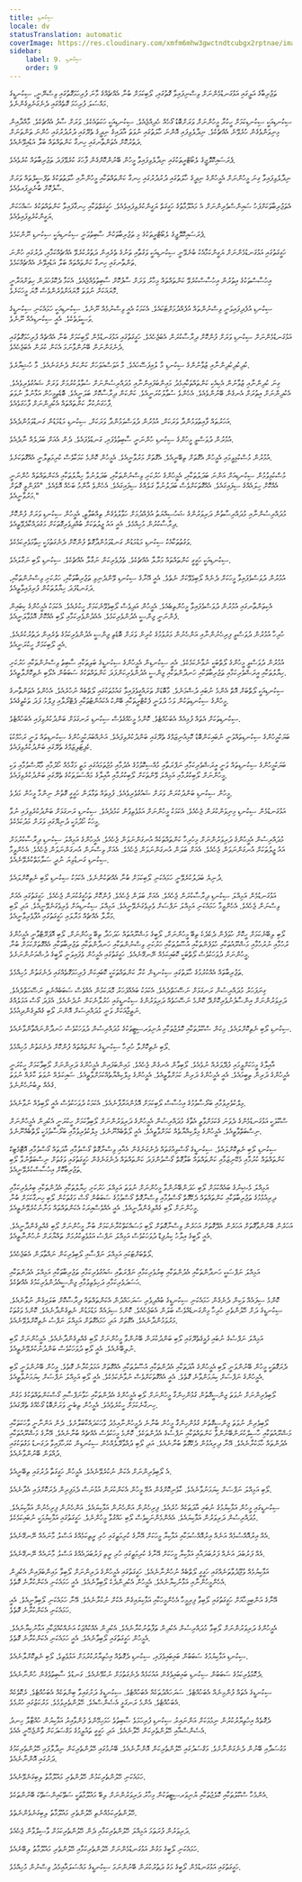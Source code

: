```yaml
---
title: ސިކުނޑި
locale: dv
statusTranslation: automatic
coverImage: https://res.cloudinary.com/xmfm6mhw3gwctndtcubgx2rptnae/image/upload/v1740337243/small_cover_educacion_fundamental_a051170f1c.webp
sidebar:
    label: 9. ސިކުނޑި
    order: 9
---
```

ތަޖުރިބާގެ އަލީގައި އަޅުގަނޑުމެންނަށް ވިސްނިފައިވާ ގޮތުގައި، ލޯބިކަމަށް ބުނާ އެއްޗެއްގެ މާނަ ފުރިހަމަގޮތުގައި ވިސްނޭނީ، ސިކުނޑީގެ މައްސަލަ ފުރިހަމަ ގޮތެއްގައި ދެނެގަނެވިގެންނެވެ.

ސިކުނޑިއަކީ ސިކުނޑިކަމަށް ހީކުރާ މީހުންނަށް ވަރަށްބޮޑު ގޯހެއް ހެދިއްޖެއެވެ. ސިކުނޑިއަކީ ހަކަތައެކެވެ. ވަރަށް ސާފު އެއްޗެކެވެ. މާއްދާއިން މިނިވަންވެގެން ހުރެވޭނެ އެއްޗެކެވެ. ނިދާލެވިފައި އޮންނަ ހާލަތުގައި ނުވަތަ އާދައިގެ ނިދީގެ ތެރޭގައި ދުރުދުރުގައި ހުންނަ ތަންތަނަށް ދަތުރުކޮށް އެތަންތާނގައި ހިނގާ ކަންތައްތައް ބަލާ އަޑުއިވޭނެއެވެ.

ޕެރަސައިކޮލޮޖީގެ ލެބޯޓްރީތަކުގައި ނިދާލެވިފައިވާ މީހުން ބޭނުންކޮށްގެން ފާހަގަ ކުރެވޭފަދަ ތަޖުރިބާތައް ކުރެވެއެވެ.

ނިދާލެވިފައިވާ ގިނަ މީހުންނަށް އެމީހުންގެ ނިދީގެ ހާލަތުގައި ދުރުދުރުގައި ހިނގާ ކަންތައްތަކާއި މީހުންނާއި ހާލަތުތަކުގެ ތަފްސީލްތައް ވަރަށް ސާފުކޮށް ބުނެދީފައވެއެވެ.

އެތަޖުރިބާތަކަށްފަހު ސައިންސްވެރިންނަށް އެ މައުލޫމާތުގެ ހަގީގަތް ޔަގީންކުރެވިފައިވެއެވެ. ހަގީގަތްތަކާއި ހިނގާފައިވާ ކަންތައްތަކުގެ ސައްހަކަން ޔަގީންކުރެވިފައިވެއެވެ.

ޕެރަސައިކޮލޮޖީގެ ލެބޯޓްރީތަކުގެ މި ތަޖުރިބާތަކުން ސާބިތުވަނީ ސިކުނޑިއަކީ ސިކުނޑި ނޫންކަމެވެ.

ހަގީގަތުގައި އަޅުގަނޑުމެންނަށް ޔަގީންކަމާއެކު ބުނެވޭނީ ސިކުނޑިއަކީ ވަގުތާއި ތަނުގެ ތެރެއިން ދަތުރުކުރެވޭ އެއްޗެއްކަމާއި، ދުރުގައި ހުންނަ ތަންތާނގައި ހިނގާ ކަންތައްތައް ބަލާ އަޑުއިވޭނެ އެއްޗެއްކަމެވެ.

އިހުސާސްތަކުގެ އިތުރުން އިހުސާސްކުރެވޭ ކަންތައްތައް މިހާރު ވަރަށް ސާފުކޮށް ސާބިތުވެއްޖެއެވެ. އެކަމާ ދެކޮޅުހަދަން ހިތަށްއަރާނީ މޮޔައަކަށް ނުވަތަ މޮޔައަށްވުރެންވެސް މޮޔަ މީހަކަށެވެ.

ސިކުނޑި އުފެދިފައިވަނީ ވިސްނުންތައް އުފެއްދުމަށްޓަކައެވެ. އެކަމަކު އެއީ ވިސްނުމެއް ނޫނެވެ. ސިކުނޑިއަކީ ހަމައެކަނި ސިކުނޑީގެ ވަސީލަތެކެވެ. އެއީ ސިކުނޑިއެއް ނޫނެވެ.

އަޅުގަނޑުމެންނަށް ސިކުނޑި ވަރަށް ފުންކޮށް ދިރާސާކުރަން އެބަޖެހެއެވެ. ހަގީގަތުގައި އަޅުގަނޑުމެން ލޯބިކަމަށް ބުނާ އެއްޗެއް ފުރިހަމަގޮތުގައި ދެނެގަންނަން ބޭނުންވާނަމަ އެކަން ކުރަން އެބަޖެހެއެވެ.

ކުދިކުދިކުދިންނާއި ޒުވާނުންގެ ސިކުނޑި މާ ލުއިފަސޭހައެވެ. މާ އަވަސްއަވަހަށް ކަންކަން ދެނެގަނެއެވެ. މާ ހުޝިޔާރެވެ.

ގިނަ ކުދިންނާއި ޒުވާނުން އެކިއެކި ކަންތައްތަކާއިމެދު މައިންބަފައިންނާއި މުދައްރިސުންނަށް ސުވާލުކުރުމަށް ވަރަށް ޝައުގުވެރިވެއެވެ. އެކުދިންނަށް އިތުރަށް އެނގެން ބޭނުންވެއެވެ. އެހެންވެ ސުވާލުކުރަނީއެވެ. ކަންކަން ދިރާސާކޮށް ބަލަނީއެވެ. ބޮޑެތިމީހުން އަޅާނުލާ ނުވަތަ ފާހަގަނުކުރާ ކަންތައްތައް އެކުދިންނަށް ފާހަގަވެއެވެ.

އަހަރުތައް ފާއިތުވަމުންދާ ވަރަކަށް، އުމުރުން ދުވަސްވަމުންދާ ވަރަކަށް، ސިކުނޑި މަޑުމަޑުން ގަނޑުވަމުންދެއެވެ.

އުމުރުން ދުވަސްވީ މީހުންގެ ސިކުނޑި ހުންނަނީ ސާބިތުވެފައި، ގަނޑުވެފައެވެ. ދެން އެއަށް ބަދަލެއް ނާދެއެވެ.

އުމުރުން މުސްކުޅިވީމައި އެމީހުން އެގޮތަށް ތިބޭނީއެވެ. އެގޮތަށް މަރުވާނީއެވެ. އެމީހުން ކޮންމެ ކަމަކާވެސް ކުރިމަތިލާނީ އެއްގޮތަކަށެވެ.

މުސްކުޅިވުމުން ސިކުނޑިއަށް އަންނަ ބަދަލުތަކާއި، އެމީހުންގެ ހަރުކަށި ވިސްނުންތަކާއި، ބަދަލުނުވާ ހިޔާލުތަކާއި އެކަންތައްތައް ހުންނަނީ އެއްކޮށް ހިލައެއްގެ ސިފައިގައެވެ. އެއްގޮތަކަށްވެސް ބަދަލުނުވާ ގަލެއްގެ ސިފައިގައެވެ. އެހެންވެ އާންމު ބަހެއް އޮވެއެވެ. "އުފަންވީ ގޮތަށް މަރުވާނީއެވެ."

މުދައްރިސުންނާއި މުދައްރިސާތުން ދަރިވަރުންގެ ޝަހުސިއްޔަތު އުފެއްދުމަށް ހަވާލުވެގެން ތިއްބަވާތީ، އެމީހުން ސިކުނޑި ވަރަށް ފުންކޮށް ދިރާސާކުރުން މުހިއްމެވެ. އެއީ އައު ޖީލުތަކަށް ބުއްދިވެރިގޮތަކަށް މަގުދައްކާދެވޭތީއެވެ.

ވަގުތުތަކާއެކު ސިކުނޑި މަޑުމަޑުން ގަނޑުވަމުންދާގޮތް ފުންކޮށް ދެނެގަތުމަކީ ހިތާމަވެރިކަމެކެވެ.

ސިކުނޑިއަކީ ހަގީގީ ކަންތައްތައް މަރާލާ އެއްޗެކެވެ. ތެދުވެރިކަން ނަގާލާ އެއްޗެކެވެ. ސިކުނޑި ލޯބި ނަގާލައެވެ.

އުމުރުން ދުވަސްވެފައިވާ މީހަކަށް ދެނެއް ލޯބިވެވޭކަށް ނެތެވެ. އެއީ އޭނާގެ ސިކުނޑި ވޭންދެނިވި ތަޖުރިބާތަކާއި، ހަރުކަށި ވިސްނުންތަކާއި، ދަގަނޑުފަދަ ހިޔާލުތަކުން ފުރިފައިވާތީއެވެ.

އެކިތަންތާނގައި އުމުރުން ދުވަސްވެފައިވާ މީހުންތިބެއެވެ. އެމީހުން އަދިވެސް ލޯބިވެވޭނެކަމަށް ހީކުރެއެވެ. އެކަމަކު އެމީހުންގެ ކިބައިން ފެންނަނީ ޖިންސީ އެދުންވެރިކަމެވެ. އެއެދުންވެރިކަމާއި ލޯބި އެއްކޮށް އޮޅުވާލަނީއެވެ.

ހުރިހާ އުމުރުން ދުވަސްވީ ފިރިހެނުންނާއި އަންހެނުން މަރުވުމުގެ ކުރިން ވަރަށް ބޮޑެތި ޖިންސީ އެދުންވެރިކަމުގެ ތެރެއިން ދަތުރުކުރެއެވެ. އެއީ ލޯބިކަމަށް ހީކުރަނީއެވެ.

އުމުރުން ދުވަސްވީ މީހުންގެ ލޯތްބަކީ ނުވާނެކަމެކެވެ. އެއީ ސިކުނޑިން އެމީހުންގެ ސިކުނޑީގެ ބަލިތަކާއި ސާބިތު ވިސްނުންތަކާއި ހަރުކަށި ހިޔާލުތަކާއި އީރަޝްވެރިކަމާއި ތަޖުރިބާތަކާއި ހަނދާންތަކާއި ޖިންސީ އެދުންވެރިކަންފަދަ ކަންތައްތަކުގެ ސަބަބުން އެލޯބި ނެތިކޮށްލާތީއެވެ.

ސިކުނޑިއަކީ ލޯތްބަށް އޮތް އެންމެ ނުބައި ދުޝްމަނެވެ. މާބޮޑަށް ތަރައްގީވެފައިވާ ގައުމުތަކުގައި ލޯތްބެއް ނުހުރެއެވެ. އެހެންވެ އެތަންތާނގެ މީހުންގެ ސިކުނޑިތަކުން ވަހު ދުވަނީ ފެކްޓްރީތަކާއި ބޭންކު އެކައުންޓުތަކާއި ޕެޓްރޯލާއި ފިލްމު ފަދަ ތަކެތީގެއެވެ.

ސިކުނޑިތަކަށް އެތައް ފުޅިއެއް އެބަހުއްޓެވެ. ކޮންމެ މީހެއްގެވެސް ސިކުނޑި ރަނގަޅަށް ބަންދުކުރެވިފައި އެބަހުއްޓެވެ.

ބަޔަކުމީހުންގެ ސިކުނޑިތައްވަނީ ނުބައިކަންބޮޑު ކޮމިއުނިޒަމްގެ ތެރޭގައި ބަންދުކުރެވިފައެވެ. އަނެއްބަޔަކުމީހުންގެ ސިކުނޑިތައް ވަނީ ރަހުމްކުޑަ ކެޕިޓަލިޒަމްގެ ތެރޭގައި ބަންދުކުރެވިފައެވެ.

ބަޔަކުމީހުންގެ ސިކުނޑިތައް ވަނީ އީރަޝްވެރިކަމާއި ނަފްރަތާއި މުއްސިކޮވުމުގެ އެދުމާއި މުޖުތަމައުގައި މަތީ މަގާމެއް ހޯދުމާއި މާޔޫސްވުމާއި ވަކި މީހުންނަށް ލޯބިކުރުމާއި އަމިއްލަ ވޭންތަކަށް ލޯބިކުރުމާއި އާއިލާގެ މައްސަލަތަކުގެ ތެރޭގައި ބަންދުކުރެވިފައެވެ.

މީހުން ސިކުނޑި ބަންދުކުރަން ވަރަށް ޝައުގުވެރިވެއެވެ. ފުޅިތައް ތަޅާލަން ހަގީގީ ގޮތުން ނިންމާ މީހުން މަދެވެ.

އަޅުގަނޑުމެން ސިކުނޑި މިނިވަންކުރަން ޖެހެއެވެ. އެކަމަކު މީހުންނަށް އަޅުވެތިވުން ކަމުދެއެވެ. ސިކުނޑި ރަނގަޅަށް ބަންދުކުރެވިފައި ނުވާ މީހަކު ހޯދުމަކީ ދުނިޔޭގައި ވަރަށް މަދުކަމެކެވެ.

މުދައްރިސުން އެމީހުންގެ ދަރިވަރުންނަށް މިހުރިހާ ކަންތައްތަކެއް އުނގަންނަވަން ޖެހެއެވެ. އެމީހުންގެ އަމިއްލަ ސިކުނޑި ދިރާސާކުރުމަށް އައު ޖީލުތަކަށް އުނގަންނަވަން ޖެހެއެވެ. އެއަށް ބަލަން އުނގަންނަވަން ޖެހެއެވެ. އެއަށް ވިސްނަން އުނގަންނަވަން ޖެހެއެވެ. އެހެންވީމާ ސިކުނޑި ގަނޑުވިޔަ ނުދީ ސަލާމަތްކުރެވޭނެއެވެ.

ދުނިޔެ ބަދަލުކުރެވޭނީ ހަމައެކަނި ލޯބިކަމަށް ބުނާ އެއްޗަކުންނެވެ. އެކަމަކު ސިކުނޑި ލޯބި ނެތިކޮށްލައެވެ.

އަޅުގަނޑުމެން އަމިއްލަ ސިކުނޑި ދިރާސާކުރަން ޖެހެއެވެ. އެއަށް ބަލަން ޖެހެއެވެ. ފުންކޮށް ތަހުގީގުކުރަން ޖެހެއެވެ. ހަގީގަތުގައި އެއަށް ވިސްނަން ޖެހެއެވެ. އެހެންވީމާ ހަމައެކަނި އަމިއްލަ ނަފްސަށް ވެރިވެގަނެވޭނީއެވެ. އަމިއްލަ ސިކުނޑިއަށް ވެރިވެގަނެވޭނީއެވެ. އަދި ލޯބި މަރާލާ އެއްޗެއް މަރާލައި ހަގީގަތުގައި އުފާވެރިވާނީއެވެ.

ލޯބި ލިބޭނެކަމަށް ހީކޮށް ހުވަފެން ދެކެދެކެ ތިބޭ މީހުންނަށް، ލޯބީގެ މަޝްރޫއުތައް ހަދަހަދާ ތިބޭ މީހުންނަށް، ލޯބި އޮޕަރޭޓްވާނީ އެމީހުންގެ ރުހުމާއި ނުރުހުމާއި މަޝްރޫއުތަކާއި ހުވަފެންތަކާއި އުސޫލުތަކާއި ހަރުކަށި ވިސްނުންތަކާއި ހަނދާންތަކާއި ތަޖުރިބާތަކާއި އެއްގޮތަށްކަމަށް ބުނާ މީހުންނަށް ދުވަހަކުވެސް ލޯތްބަކީ ކޮބައިކަމެއް ނޭނގޭނެއެވެ. ހަގީގަތުގައި އެމީހުން ވެފައިވަނީ ލޯބީގެ ދުޝްމަނުންނަށެވެ.

ތަޖުރިބާތައް އެއްކުރުމުގެ ހާލަތުގައި ސިކުނޑިން ކުރާ ކަންތައްތަކަކީ ކޮބައިކަން ފުރިހަމަގޮތެއްގައި ދެނެގަތުން މުހިއްމެވެ.

ގިނަފަހަރު މުދައްރިސުން ރަނގަޅަށް ނަސޭހަތްދެއެވެ. އެކަމަކު ބައެއްފަހަރު މޮޔަކަމުން އެއްވެސް ސަބަބެއްނެތި ނަސޭހަތްދެއެވެ. ދަރިވަރުންނަށް އިންސާފުނުވެރިކޮށްދޭ ކޮންމެ ނަސޭހަތެއް ދަރިވަރުންގެ ސިކުނޑީގައި ހަރުލާނެކަން ނުދެނެއެވެ. އެފަދަ ގޯސް އަމަލެއްގެ ނަތީޖާއަކަށް ވަނީ މުދައްރިސަށް އޮންނަ ލޯބި ގެއްލިގެންދިއުމެވެ.

ސިކުނޑި ލޯބި ނެތިކޮށްލައެވެ. މިކަން ސްކޫލުތަކާއި ކޮލެޖުތަކާއި ޔުނިވަރސިޓީތަކުގެ މުދައްރިސުން ދުވަހަކުވެސް ހަނދާންނައްތާންވާނެއެވެ.

ލޯބި ނެތިކޮށްލާ ހުރިހާ ސިކުނޑީގެ ކަންތައްތައް ފުންކޮށް ދެނެގަތުން މުހިއްމެވެ.

އާއިލާގެ މީހަކަށްވީމައި ފުދޭވަރެއް ނުވެއެވެ. ލޯބިވާން އެނގެން ޖެހެއެވެ. މައިންބަފައިން އެމީހުންގެ ދަރިންނަށް ލޯބިވާކަމަށް ހީކުރަނީ އެމީހުންގެ ދަރިން ތިބީމައެވެ. އެއީ އެމީހުންގެ ދަރިން ކަމަށްވާތީއެވެ. އެމީހުންގެ މިލްކިއްޔާތެއްކަމަށްވާތީއެވެ. ސައިކަލެއް ނުވަތަ ކާރެއް ނުވަތަ ގެއެއް ލިބުނުހެންނެވެ.

މިލްކުވެރިވުމާއި ބަރޯސާވުމުގެ އިހުސާސް ލޯބިކަމަށް އޮޅުންއަރާފާނެއެވެ. އެކަމަކު ދުވަހަކުވެސް އެއީ ލޯބިވެއް ނުވާނެއެވެ.

ސްކޫލަކީ އަޅުގަނޑުމެންގެ ދެވަނަ ގެކަމަށްވާތީ އެތާގެ މުދައްރިސުން އެމީހުންގެ ދަރިވަރުންނަށް ލޯބިވާކަމަށް ހީކުރަނީ އެކުދިން އެމީހުންނަށް ނިސްބަތްވާތީއެވެ. އެމީހުންގެ މިލްކިއްޔާތެއް ކަމަށްވާތީއެވެ. އެއީ ލޯތްބެއްނޫނެވެ. މިލްކުވެރިވުމާއި ބަރޯސާވުމަކީ ލޯތްބެއްނޫނެވެ.

ސިކުނޑި ލޯބި ނެތިކޮށްލައެވެ. ސިކުނޑީގެ ގޯސްވިއުގަތައް ދެނެގަނެގެން އެއާއި ވިސްނާގޮތް ގޯސްވުމާއި އާދަތައް ގޯސްވުމާއި އޮޓޮމެޓިކް ކަންތައްތައް ކުރުމާއި މެކޭނިޒަމާއި ކަންތައްތައް ބަލާގޮތް ގޯސްވުންފަދަ ކަންތައްތައް ދެނެގަނެގެން ހަގީގަތުގައި ވަގުތަށް ނިސްބަތްނުވާ ލޯބި ތަޖުރިބާކޮށް އިހުސާސްކުރެވޭނީއެވެ.

އަމިއްލަ މެޝިނުގެ ބައެއްކަމަށް ލޯބި ހަދަންބޭނުންވާ މީހުންނަށް ނުވަތަ އަމިއްލަ ހަރުކަށި ހިޔާލުތަކާއި އެދުންތަކާއި ބިރުވެރިކަމާއި ދިރިއުޅުމުގެ ތަޖުރިބާތަކާއި ކަންތައްތައް ދެކޭގޮތް ގޯސްވުމާއި ވިސްނާގޮތް ގޯސްވުމުގެ ސަބަބުން ގޯސް މަގުތަކުން ލޯބި ހިނގާކަމަށް ބުނާ މީހުންނަށް ލޯބި ގެއްލިގެންދާނީއެވެ. އެއީ އެއްވެސްއިރަކު އެކަންތައްތައް މަނާނުކުރެވޭނެތީއެވެ.

އަހަރެން ބޭނުންވާގޮތަށް އަހަރެން އެދޭގޮތަށް އަހަރެން ވިސްނާގޮތަށް ލޯބި މަސައްކަތްކުރާނެކަމަށް ބުނާ މީހުންނަށް ލޯބި ގެއްލިގެންދާނީއެވެ. އެއީ ލޯބީގެ އިލާހު ކިޔުޕިޑް ދުވަހަކުވެސް އަމިއްލަ ނަފްސު އަޅުވެތިކުރުމަށް ތައްޔާރަށް ނުހުންނާތީއެވެ.

ލޯތްބަށްޓަކައި އަމިއްލަ ނަފްސާއި ލޯބިވެރިކަން ނައްތާލަން އެބަޖެހެއެވެ.

އަމިއްލަ ނަފްސަކީ ހަނދާންތަކާއި އެދުންތަކާއި ބިރުވެރިކަމާއި ނަފްރަތާއި ޝައުގުވެރިކަމާއި ތަޖުރިބާތަކާއި އަމިއްލަ އެދުންތަކާއި ޙަސަދަވެރިކަމާއި ދަހިވެތިވުމާއި ޖިންސީއެދުންވެރިކަމުގެ އެއްޗެކެވެ.

ކޮންމެ ސިފައެއް ވަކިން ދެނެގެން ހަމައެކަނި ސިކުނޑީގެ ބުއްދިވެރި ސަރަހައްދުން އެކަންތައްތައް ދިރާސާކޮށް ބަލައިގެން ނުވާނެއެވެ. ސިކުނޑީގެ ދަށް ހޭލުންތެރި ހުރިހާ މިންގަނޑެއްވެސް ބަލަން އެބަޖެހެއެވެ. ކޮންމެ ސިފައެއް މަޑުމަޑުން ނެތިގެންދާނެއެވެ. ކޮންމެ ވަގުތަކު މަރުވަމުންދާނެއެވެ. އެގޮތަށް އަދި ހަމައެގޮތަށް އަމިއްލަ ނަފްސު ނެތިކޮށްލެވޭނެއެވެ.

އަމިއްލަ ނަފްސުގެ ނުބައި ފުޅީގެތެރޭގައި ލޯބި ބަންދުކުރަން ބޭނުންވާ މީހުންނަށް ލޯބި ގެއްލިގެންދާނެއެވެ. އެމީހުންނަށް ލޯބި ނުލިބޭނެއެވެ. އެއީ ލޯބި ދުވަހަކުވެސް ބަންދުނުކުރެވޭނެތީއެވެ.

ދެރަގޮތަކީ މީހުން ބޭނުންވަނީ ލޯބި އެމީހުންގެ އާދަތަކާއި އެދުންތަކާއި އުސޫލުތަކާއި އެއްގޮތަށް އަމަލުކުރާނެ ގޮތެވެ. މީހުން ބޭނުންވަނީ ލޯބި އެމީހުންގެ ނަފްސަށް ކިޔަމަންވާނެ ގޮތެވެ. އެއީ އެއްގޮތަކަށްވެސް ނުވާނެކަމެކެވެ. އެއީ ލޯބި އަމިއްލަ ނަފްސަށް ކިޔަމަނުވާތީއެވެ.

ލޯބިވެރިންނަށް ނުވަތަ ޖިންސީގޮތުން ގުޅުންހިންގާ މީހުންނަށް ލޯބި އެމީހުންގެ އެދުންތަކާއި ހަވާނަފްސާއި ގޯސްކަންތައްތަކުގެ މަގުން ހިނގާނެކަމަށް ހީކުރެވެއެވެ. އެމީހުން ތިބެނީ ވަރަށްބޮޑު ގޯހެއްގެ ތެރޭގައެވެ.

ލޯބިވެރިން ނުވަތަ ޖިންސީގޮތުން ގުޅުންހިންގާ މީހުން ބުނާނެ ދެމީހުންނާއިމެދު ވާހަކަދައްކާބަލާށެވެ. ދެން އަންނާނީ ވާހަކަތަކާއި މަޝްރޫއުތަކާއި ހާސިލްކުރަންބޭނުންވާ ކަންތައްތަކާއި ނަފްސުގެ އެދުންތަކެވެ. ކޮންމެ މީހަކުވެސް އެއްޗެއް ބުނާނެއެވެ. އޭނާގެ މަޝްރޫއުތަކާއި އެދުންތައް ހާމަކުރާނެއެވެ. އޭނާ ދިރިއުޅުން ދެކޭގޮތް ބުނާނެއެވެ. އަދި ލޯބި ދުއްވާރޭލެއްހެން ސިކުނޑިން ކުރަހާފައިވާ ދަގަނޑު މަގުތަކުގައި ދުއްވަން ބޭނުންވާނެއެވެ.

އެ ލޯބިވެރިންނަށް އެކަން ނުކުރެވޭނެއެވެ. އެމީހުން ހަގީގަތާ ދުރުގައި ތިބޭނީއެވެ.

ލޯބި އަމިއްލަ ނަފްސަށް ކިޔަމަނުވާނެއެވެ. ކާވެނިކޮށްގެން އުޅޭ މީހުން އެކަންކުރަން އުޅުނަސް ދެމަފިރިން ދެރަކޮށްފައި އެދާނެއެވެ.

ސިކުނޑީގައި މީހުން އަޅާކިޔުމުގެ ނުބައި އާދަތަކެއް ހުރެއެވެ. ފިރިހެނުން އަންހެނުން އަޅާކިޔައެވެ. އަންހެނުން ފިރިހެނުން އަޅާކިޔައެވެ. މުދައްރިސުން ދަރިވަރުން އަޅާކިޔައެވެ. އެއެންމެންނަކީވެސް ލޯބި ހައްގުވާ މީހުންނެވެ. ހަގީގަތުގައި އަޅާކިޔުމަކީ ނުބައިކަމެކެވެ.

އެއް އިރުއޮއްސުމެއް އަނެއް އިރުއޮއްސުމަކާއި އަޅާކިޔާ މީހަކަށް އޭނާގެ ކުރިމަތީގައި ހުރި ރީތިކަމެއްގެ އަސްލު މާނައެއް ނޭނގޭނެއެވެ.

އެއް ފަރުބަދަ އަނެއް ފަރުބަދައާއި އަޅާކިޔާ މީހަކަށް އޭނާގެ ކުރިމަތީގައި ހުރި ރީތި ފަރުބަދައެއްގެ އަސްލު މާނައެއް ނޭނގޭނެއެވެ.

އަޅާކިޔުމެއް ވުޖޫދުވާތަނެއްގައި ހަގީގީ ލޯތްބެއް ނުހުންނާނެއެވެ. ހަގީގަތުގައި އެމީހުންގެ ދަރިންނަށް ލޯބިވާ މައިންބަފައިން އެކުދިން އެހެންމީހުންނާއި އަޅާނުކިޔާނެއެވެ. އެމީހުން އެކުދިންދެކެ ލޯބިވާނެއެވެ. އެއީ ހަމައެކަނި އެކަންކުރާނެ ގޮތެވެ.

އޭނާގެ އަންބިމީހާއަށް ހަގީގަތުގައި ލޯބިވާ ފިރިމީހާ އެހެންމީހަކާއި އަޅާކިޔައިގެން އެކުށް ނުކުރާނެއެވެ. އޭނާ ހަމައެކަނި ލޯބިވާނީއެވެ. އެއީ ހަމައެކަނި އެކަންކުރާނެ ގޮތެވެ.

އެމީހުންގެ ދަރިވަރުންނަށް ލޯބިވާ މުދައްރިސުން އެކުދިން ތަފާތުނުކުރާނެއެވެ. އެކުދިން އެއްކުއްޖަކު އަނެއްކުއްޖަކާއި އަޅާނުކިޔާނެއެވެ. އެމީހުން ހަގީގަތުގައި ލޯބިވާނެއެވެ. އެއީ ހަމައެކަނި އެކަންކުރާނެ ގޮތެވެ.

ސިކުނޑި އަޅާކިޔުމުގެ ސަބަބުން ބައިބައިވެފައި، ސިކުނޑި ދެގޮތެއް އިހުތިޔާރުކުރުމަށް އަޅުވެތިވެ، ލޯބި ނެތިކޮށްލާނެއެވެ.

ދެކޮޅުވެރިކަމުގެ ސަބަބުން ސިކުނޑި ބައިބައިވެގެން އައުކަމެއް ދެނެގަތުމަށް ނުކުޅޭނެއެވެ. ގަނޑުވެ ސާބިތުވެގެން ހުންނާނެއެވެ.

ސިކުނޑީގެ އެތައް ފުންމިނެއް އެބަހުއްޓެވެ. ސަރަހައްދުތަކެއް އެބަހުއްޓެވެ. ސިކުނޑީގެ ދަށުގައިވާ ބިންތަކެއް އެބަހުއްޓެވެ. ރެކޮވެކެއް އެބަހުއްޓެވެ. އެންމެ ރަނގަޅީ އެސެންސްއެވެ. ހޭލުންތެރިވުމެވެ. މަރުކަޒުގައި ހުރުމެވެ.

ދެގޮތެއް އިހުތިޔާރުކުރުން ނިމުމަކަށް އަންނައިރު ސިކުނޑި ފުރިހަމަވެ ސާބިތުވެ ހަމަހިމޭންވެ ފުންވާއިރު އަޅާކިޔުން ހުއްޓާލާ ހިނދު އެސެންސްއާއި ހޭލުންތެރިކަން ހޭލާނެއެވެ. އަދި ހަގީގީ ތައުލީމުގެ މަގްސަދަކަށް ވާންޖެހޭނީ އެއެވެ.

މަގުސަދާއި ބޭނުން ދެނެގަންނާށެވެ. މަގްސަދުގައި ހޭލުންތެރިކަން އޮންނާނެއެވެ. ބޭނުމުގައި ހޭލުންތެރިކަން ނިދާލާފައި ހޭލުންތެރިކަމުގެ ދަށުގައި އޮންނާނެއެވެ.

ހަމައެކަނި ހޭލުންތެރިކަމުން ހޭލުންތެރި މައުލޫމާތު ލިބިގަނެވޭނެއެވެ.

އެންމެހާ ސްކޫލުތަކާއި ކޮލެޖުތަކާއި ޔުނިވަރސިޓީތަކުން މިހާރު ދަރިވަރުންނަށް ލިބޭ މައުލޫމާތަކީ ސަތޭކައިންސަތޭކަ ބޭނުންތަކެވެ.

ހޭލުންތެރިކަމެއްނެތި ހޭލުންތެރި މައުލޫމާތު ލިބިގަނެވެންނެތެވެ.

ދަރިވަރުން ފުރަތަމަ އަމިއްލަ ހޭލުންތެރިކަމާއި ދެން ހޭލުންތެރިކަމަށް ވާސިލްވާން ޖެހެއެވެ.

ހަމައެކަނި ލޯބީގެ މަގުން އަޅުގަނޑުމެންނަށް ހޭލުންތެރިކަމާއި ހޭލުންތެރި މައުލޫމާތު ލިބޭނެއެވެ.

ހަގީގަތުގައި އަޅުގަނޑުމެން ލޯބީގެ މަގު ދަތުރުކުރަން ބޭނުންނަމަ ސިކުނޑީގެ މައްސަލައާއިމެދު ވިސްނުން މުހިއްމެވެ.
